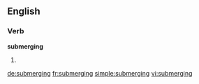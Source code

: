 ==English==

===Verb===
'''submerging'''

# {{present participle of|submerge}}

[[de:submerging]]
[[fr:submerging]]
[[simple:submerging]]
[[vi:submerging]]